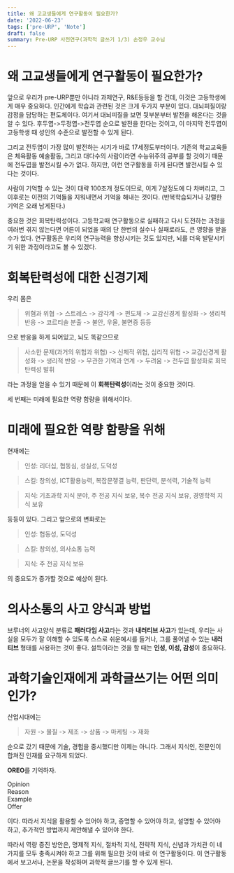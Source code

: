 ```yaml
---
title: 왜 고교생들에게 연구활동이 필요한가?
date: '2022-06-23'
tags: ['pre-URP', 'Note']
draft: false
summary: Pre-URP 사전연구(과학적 글쓰기 1/3) 손정우 교수님
---
```


# 왜 고교생들에게 연구활동이 필요한가?
앞으로 우리가 pre-URP뿐만 아니라 과제연구, R&E등등을 할 건데, 이것은 고등학생에게 매우 중요하다.
인간에게 학습과 관련된 것은 크게 두가지 부분이 있다. 
대뇌피질이랑 감정을 담당하는 편도체이다. 여기서 대뇌피질을 보면 뒷부분부터 발전을 해온다는 것을 알 수 있다.  후두엽->두정엽->전두엽 순으로 발전을 한다는 것이고, 이 마지막 전두엽이 고등학생 때 성인의 수준으로 발전할 수 있게 된다.

그리고 전두엽이 가장 많이 발전하는 시기가 바로 17세정도부터이다. 
기존의 학교교육들은 체육활동 예술활동, 그리고 대다수의 사람이라면 수능위주의 공부를 할 것이기 때문에 전두엽을 발전시킬 수가 없다. 하지만, 이런 연구활동을 하게 된다면 발전시킬 수 있다는 것이다. 

사람이 기억할 수 있는 것이 대략 100조개 정도이므로, 이게 7살정도에 다 차버리고, 그 이후로는 이전의 기억들을 지워내면서 기억을 해내는 것이다. (반복학습되거나 강렬한 기억은 오래 남게된다.) 

중요한 것은 회복탄력성이다. 고등학교때 연구활동으로 실패하고 다시 도전하는 과정을 여러번 겪지 않는다면 어른이 되었을 때의 단 한번의 실수나 실패로라도, 큰 영향을 받을 수가 있다. 연구활동은 우리의 연구능력을 향상시키는 것도 있지만, 뇌를 더욱 발달시키기 위한 과정이라고도 볼 수 있겠다.

# 회복탄력성에 대한 신경기제
우리 몸은 
> 위혐과 위협 -> 스트레스 -> 감각계 -> 편도체 -> 교감신경계 활성화 -> 생리적 반응 -> 코르티솔 분출 -> 불안, 우울, 불면증 등등 

으로 반응을 하게 되어있고, 뇌도 똑같으므로
> 사소한 문제(과거의 위험과 위협) -> 신체적 위협, 심리적 위협 -> 교감신경계 활성화 -> 생리적 반응 -> 무관한 기억과 연계 -> 두려움 -> 전두엽 활성화로 회복탄력성 발휘

라는 과정을 얻을 수 있기 때문에 이 **회복탄력성**이라는 것이 중요한 것이다.

세 번째는 미래에 필요한 역량 함량을 위해서이다.

# 미래에 필요한 역량 함량을 위해
현재에는 
> 인성: 리더십, 협동심, 성실성, 도덕성

> 스킬: 창의성, ICT활용능력, 복잡문젷결 능력, 판단력, 분석력, 기술적 능력

> 지식: 기초과학 지식 분야, 주 전공 지식 보유, 복수 전공 지식 보유, 경영학적 지식 보유

등등이 있다. 그리고 앞으로의 변화로는 

> 인성: 협동성, 도덕성

> 스킬: 창의성, 의사소통 능력

> 지식: 주 전공 지식 보유

의 중요도가 증가할 것으로 예상이 된다.

# 의사소통의 사고 양식과 방법
브루너의 사고양식 분류로 **패러다임 사고**라는 것과 **내러티브 사고**가 있는데,
우리는 사실을 모두가 잘 이해할 수 있도록 스스로 쉬운예시를 들거나, 그를 풀어낼 수 있는 **내러티브** 형태를 사용하는 것이 좋다. 설득이라는 것을 할 때는 **인성, 이성, 감성**이 중요하다. 

# 과학기술인재에게 과학글쓰기는 어떤 의미인가?
산업시대에는
> 자원 -> 물질 -> 제조 -> 상품 -> 마케팅 -> 재화

순으로 갔기 때문에 기술, 경험을 중시했디만 이제는 아니다.
그래서 지식인, 전문인이 합쳐진 인재를 요구하게 되었다.

**OREO**를 기억하자.

Opinion  
Reason  
Example  
Offer  

이다. 따라서 지식을 활용할 수 있어야 하고, 증명할 수 있어야 하고, 설명할 수 있어야 하고, 추가적인 방법까지 제안해낼 수 있어야 한다.

따라서 역량 증진 방안은, 명제적 지식, 절차적 지식, 전략적 지식, 신념과 가치관 이 네가지를 모두 충족시켜야 하고 그를 위해 필요한 것이 바로 이 연구활동이다. 이 연구활동에서 보고서나, 논문을 작성하며 과학적 글쓰기를 할 수 있게 된다.